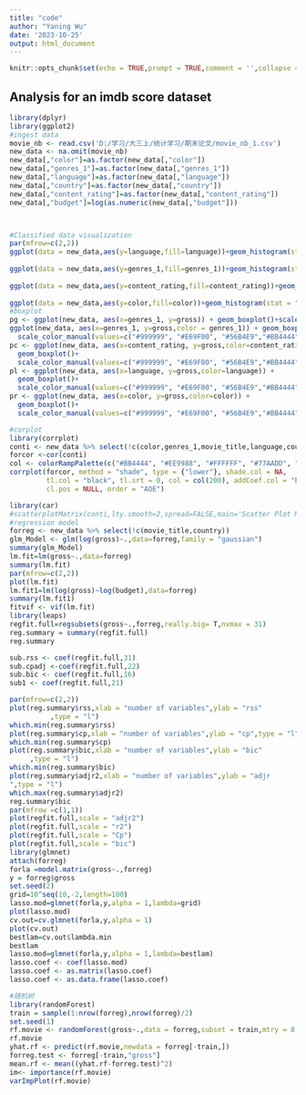 ---
title: "code"
author: "Yaning Wu"
date: '2023-10-25'
output: html_document
---

```{r setup, include=FALSE}
knitr::opts_chunk$set(echo = TRUE,prompt = TRUE,comment = '',collapse = TRUE)
```

## Analysis for an imdb score dataset

```{r echo=TRUE, results = TRUE, message=FALSE, warning=FALSE}
library(dplyr)
library(ggplot2)
#ingest data
movie_nb <- read.csv('D:/学习/大三上/统计学习/期末论文/movie_nb_1.csv')
new_data <- na.omit(movie_nb)
new_data[,"color"]=as.factor(new_data[,"color"])
new_data[,"genres_1"]=as.factor(new_data[,"genres_1"])
new_data[,"language"]=as.factor(new_data[,"language"])
new_data[,"country"]=as.factor(new_data[,"country"])
new_data[,"content_rating"]=as.factor(new_data[,"content_rating"])
new_data[,"budget"]=log(as.numeric(new_data[,"budget"]))



#Classified data visualization
par(mfrow=c(2,2))
ggplot(data = new_data,aes(y=language,fill=language))+geom_histogram(stat =
                                                                       "count")
ggplot(data = new_data,aes(y=genres_1,fill=genres_1))+geom_histogram(stat =
                                                                       "count")
ggplot(data = new_data,aes(y=content_rating,fill=content_rating))+geom_histogram(stat =
                                                                                   "count")
ggplot(data = new_data,aes(y=color,fill=color))+geom_histogram(stat = "count")
#boxplot
pg <- ggplot(new_data, aes(x=genres_1, y=gross)) + geom_boxplot()+scale_color_manual(values=c("#999999", "#E69F00", "#56B4E9"))
ggplot(new_data, aes(x=genres_1, y=gross,color = genres_1)) + geom_boxplot()+
  scale_color_manual(values=c("#999999", "#E69F00", "#56B4E9","#BB4444", "#EE9988", "#FF99FF", "#77AADD", "#4477AA","#6977AA","#4337AA","#9697AA"))
pc <- ggplot(new_data, aes(x=content_rating, y=gross,color=content_rating)) + 
  geom_boxplot()+
  scale_color_manual(values=c("#999999", "#E69F00", "#56B4E9","#BB4444", "#EE9988", "#FF99FF", "#77AADD", "#4477AA","#6977AA","#4337AA","#9697AA"))
pl <- ggplot(new_data, aes(x=language, y=gross,color=language)) + 
  geom_boxplot()+
  scale_color_manual(values=c("#999999", "#E69F00", "#56B4E9","#BB4444", "#EE9988", "#FF99FF", "#77AADD", "#4477AA","#6977AA","#4337AA","#9697AA"))
pr <- ggplot(new_data, aes(x=color, y=gross,color=color)) + 
  geom_boxplot()+
  scale_color_manual(values=c("#999999", "#E69F00", "#56B4E9","#BB4444", "#EE9988", "#FF99FF", "#77AADD", "#4477AA","#6977AA","#4337AA","#9697AA"))

#corplot
library(corrplot) 
conti <- new_data %>% select(!c(color,genres_1,movie_title,language,country,content_rating))
forcor <-cor(conti)
col <- colorRampPalette(c("#BB4444", "#EE9988", "#FFFFFF", "#77AADD", "#4477AA"))
corrplot(forcor, method = "shade", type = {"lower"}, shade.col = NA, 
         tl.col = "black", tl.srt = 0, col = col(200), addCoef.col = "black", number.cex = 0.7,tl.cex = 0.7,
         cl.pos = NULL, order = "AOE")

library(car)
#scatterplotMatrix(conti,lty.smooth=2,spread=FALSE,main='Scatter Plot Matrix')
#regression model
forreg <- new_data %>% select(!c(movie_title,country))
glm_Model <- glm(log(gross)~.,data=forreg,family = "gaussian")
summary(glm_Model)
lm.fit=lm(gross~.,data=forreg)
summary(lm.fit)
par(mfrow=c(2,2))
plot(lm.fit)
lm.fit1=lm(log(gross)~log(budget),data=forreg)
summary(lm.fit1)
fitvif <- vif(lm.fit)
library(leaps)
regfit.full=regsubsets(gross~.,forreg,really.big= T,nvmax = 31)
reg.summary = summary(regfit.full)
reg.summary

sub.rss <- coef(regfit.full,31)
sub.cpadj <-coef(regfit.full,22)
sub.bic <- coef(regfit.full,16)
sub1 <- coef(regfit.full,21)

par(mfrow=c(2,2))
plot(reg.summary$rss,xlab = "number of variables",ylab = "rss"
          ,type = "l")
which.min(reg.summary$rss)
plot(reg.summary$cp,xlab = "number of variables",ylab = "cp",type = "l")
which.min(reg.summary$cp)
plot(reg.summary$bic,xlab = "number of variables",ylab = "bic"
     ,type = "l")
which.min(reg.summary$bic)
plot(reg.summary$adjr2,xlab = "number of variables",ylab = "adjr
",type = "l")
which.max(reg.summary$adjr2)
reg.summary$bic
par(mfrow =c(1,1))
plot(regfit.full,scale = "adjr2")
plot(regfit.full,scale = "r2")
plot(regfit.full,scale = "Cp")
plot(regfit.full,scale = "bic")
library(glmnet)
attach(forreg)
forla =model.matrix(gross~.,forreg) 
y = forreg$gross
set.seed(2)
grid=10^seq(10,-2,length=100)
lasso.mod=glmnet(forla,y,alpha = 1,lambda=grid)
plot(lasso.mod)
cv.out=cv.glmnet(forla,y,alpha = 1)
plot(cv.out)
bestlam=cv.out$lambda.min
bestlam
lasso.mod=glmnet(forla,y,alpha = 1,lambda=bestlam)
lasso.coef <- coef(lasso.mod)
lasso.coef <- as.matrix(lasso.coef)
lasso.coef <- as.data.frame(lasso.coef)

#随机树
library(randomForest)
train = sample(1:nrow(forreg),nrow(forreg)/2)
set.seed(1)
rf.movie <- randomForest(gross~.,data = forreg,subset = train,mtry = 8,importance = T)
rf.movie
yhat.rf <- predict(rf.movie,newdata = forreg[-train,])
forreg.test <- forreg[-train,"gross"]
mean.rf <- mean((yhat.rf-forreg.test)^2)
im<- importance(rf.movie)
varImpPlot(rf.movie)

```


